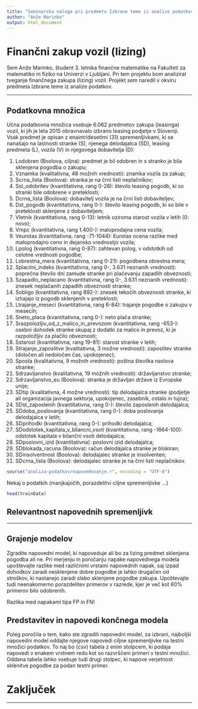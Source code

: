 ```yaml
---
title: "Seminarska naloga pri predmetu Izbrane teme iz analize podatkov"
author: "Anže Marinko"
output: html_document
---
```


# Finančni zakup vozil (lizing)

Sem Anže Marinko, študent 3. letnika finančne matematike na Fakulteti za matematiko in fiziko na Univerzi v Ljubljani. Pri tem projektu bom analiziral tveganje finančnega zakupa (lizing) vozil. Projekt sem naredil v okviru predmeta Izbrane teme iz analize podatkov.

***

## Podatkovna množica

Učna podatkovna množica vsebuje 6.062 predmetov zakupa (leasinga) vozil, ki jih je leta 2015 obravnavalo izbrano leasing podjetje v Sloveniji. Vsak predmet je opisan z enaintridesetimi (31) spremenljivkami, ki se nanašajo na lastnosti stranke (S), njenega delodajalca (SD), leasing predmeta (L), vozila (V) in njegovega dobavitelja (D):

(1) Lodobren (Boolova, ciljna): predmet je bil odobren in s stranko je bila sklenjena pogodba o zakupu;
(2) Vznamka (kvalitativna, 48 možnih vrednosti): znamka vozila za zakup;
(3) Scrna_lista (Boolova): stranka je na črni listi neplačnikov;
(4) Sst_odobritev (kvantitativna, rang 0-28): število leasing pogodb, ki so stranki bile odobrene v preteklosti;
(5) Dcrna_lista (Boolova): dobavitelj vozila je na črni listi dobaviteljev;
(6) Dst_pogodb (kvantitativna, rang 0-): število leasing pogodb, ki so bile v preteklosti sklenjene z dobaviteljem;
(7) Vletnik (kvantitativna, rang 0-13): letnik oziroma starost vozila v letih (0: novo);
(8) Vmpc (kvantitativna, rang 1.400-): maloprodajna cena vozila;
(9) Veurotax (kvantitativna, rang -71-1044): Eurotax ocena razlike med maloprodajno ceno in dejansko vrednostjo vozila;
(10) Lpolog (kvantitativna, rang 0-87): zahtevan polog, v odstotkih od celotne vrednosti pogodbe;
(11) Lobrestna_mera (kvantitativna, rang 0-21): pogodbena obrestna mera;
(12) Splacilni_indeks (kvantitativna, rang 0-, 3.631 neznanih vrednosti): poprečna število dni zamude stranke pri plačevanju zapadlih obveznosti;
(13) Szapadlo_neplacano (kvantitativna, rang 0-, 3.631 neznanih vrednosti): znesek neplačanih zapadlih obveznosti stranke;
(14) Sobligo (kvantitativna, rang 892-): znesek tekočih obveznosti stranke, ki izhajajo iz pogodb sklenjenih v preteklosti;
(15) Ltrajanje_meseci (kvantitativna, rang 6-84): trajanje pogodbe o zakupu v mesecih;
(16) Sneto_placa (kvantitativna, rang 0-): neto plača stranke;
(17) Srazpolozljiv_od_z_malico_in_prevozom (kvantitativna, rang -653-): osebni dohodek stranke skupaj z dodatki za malico in prevoz, ki je razpoložljiv za plačilo obveznosti;
(18) Sstarost (kvantitativna, rang 19-81): starost stranke v letih;
(19) Strajanje_zaposlitve (kvalitativna, 3 možne vrednosti): zaposlitev stranke (določen ali nedoločen čas, upokojenec);
(20) Sposta (kvalitativna, 9 možnih vrednosti): poštna številka naslova stranke;
(21) Sdrzavljanstvo (kvalitativna, 19 možnih vrednosti): državljanstvo stranke;
(22) Sdrzavljanstvo_eu (Boolova): stranka je državljan države iz Evropske unije;
(23) SDtip (kvalitativna, 4 možne vrednosti): tip delodajalca stranke (podjetje ali organizacija javnega sektorja, upokojenec, zasebnik, ostalo in tujna);
(24) SDst_zaposlenih (kvantitativna, rang 0-): število zaposlenih delodajalca;
(25) SDdoba_poslovanja (kvantitativna, rang 0-): doba poslovanja delodajalca v letih;
(26) SDprihodki (kvantitativna, rang 0-): prihodki delodajalca;
(27) SDodstotek_kapitala_v_bilancni_vsoti (kvantitativna, rang -1664-100): odstotek kapitala v bilančni vsoti delodajalca;
(28) SDposlovni_izid (kvantitativna): poslovni izid delodajalca;
(29) SDblokada_racuna (Boolova): račun delodajalca stranke je blokiran;
(30) SDinsolventnost (Boolova): delodajalec stranke je insolventen;
(31) SDcrna_lista (Boolova): delodajalec stranke je na črni listi neplačnikov.


```r
source("analiza-podatkov/napovedovanje.r", encoding = "UTF-8")
```

Nekaj o podatkih (manjkajočih, porazdelitvi ciljne spremenljivke ...)


```r
head(trainData)
```

## Relevantnost napovednih spremenljivk


***

## Grajenje modelov

Zgradite napovedni model, ki napoveduje ali bo za lizing predmet sklenjena pogodba ali ne. Pri merjenju in poročanju napake napovednega modela upoštevajte razlike med različnimi vrstami napovednih napak, saj izpad dohodkov zaradi nesklenjene dobre pogodbe je lahko drugačen od stroškov, ki nastanejo zaradi slabo sklenjene pogodbe zakupa. Upoštevajte tudi neenakomerno porazdelitev primerov v razrede, kjer je več kot 60% primerov bilo odobrenih.

Razlika med napakami tipa FP in FN!

## Predstavitev in napovedi končnega modela

Poleg poročila o tem, kako ste zgradili napovedni model, za izbrani, najboljši napovedni model oddajte njegove napovedi ciljne spremenljivke na testni množici podatkov. To naj bo (csv) tabela z enim stolpcem, ki podaja napovedi v enakem vrstnem redu kot so razvrščeni primeri v testni množici. Oddana tabela lahko vsebuje tudi drugi stolpec, ki napove verjetnost sklenitve pogodbe za podan testni primer.

# Zaključek


***